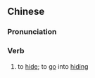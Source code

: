 ==Chinese==
{{zh-forms|s=潜藏}}

===Pronunciation===
{{zh-pron
|m=qiáncáng
|c=cim4 cong4
|mn=qz,xm,zz:chiâm-chông
|cat=v
}}

===Verb===
{{zh-verb}}

# to [[hide]]; to [[go]] into [[hiding]]
